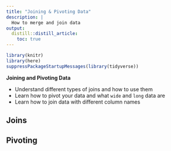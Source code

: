 ```yaml
---
title: "Joining & Pivoting Data"
description: | 
  How to merge and join data
output: 
  distill::distill_article:
    toc: true
---
```


```r

library(knitr)
library(here)
suppressPackageStartupMessages(library(tidyverse))

```

:::obj

**Joining and Pivoting Data**
 
 - Understand different types of joins and how to use them
 - Learn how to pivot your data and what `wide` and `long` data are
 - Learn how to join data with different column names

:::

## Joins

## Pivoting

